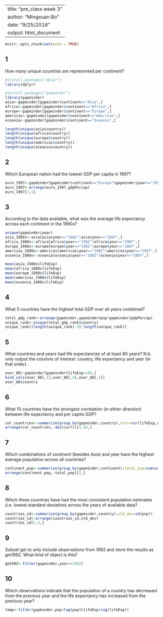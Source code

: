 
---
title: "pre_class week 3"
author: "Mingxuan Bo"
date: "9/25/2018"
output: html_document
---

```r
knitr::opts_chunk$set(echo = TRUE)
```

## 1
How many unique countries are represented per continent?

```r
#install.packages("dplyr")
library(dplyr)

#install.packages("gapminder")
library(gapminder)
asia<-gapminder[gapminder$continent=="Asia",]
africa<-gapminder[gapminder$continent=="Africa",]
europe<-gapminder[gapminder$continent=="Europe",]
americas<-gapminder[gapminder$continent=="Americas",]
oceania<-gapminder[gapminder$continent=="Oceania",]

length(unique(asia$country))
length(unique(africa$country))
length(unique(europe$country))
length(unique(americas$country))
length(unique(oceania$country))
```


## 2

Which European nation had the lowest GDP per capita in 1997?

```r
euro_1997<-gapminder[gapminder$continent=="Europe"&gapminder$year=="1997",]
euro_1997<-arrange(euro_1997,gdpPercap)
euro_1997[1,1]
```

## 3

According to the data available, what was the average life expectancy across each continent in the 1980s?

```r
unique(gapminder$year)
asia_1980s<-asia[asia$year=="1982"|asia$year=="1987",]
africa_1980s<-africa[africa$year=="1982"|africa$year=="1987",]
europe_1980s<-europe[europe$year=="1982"|europe$year=="1987",]
americas_1980s<-americas[americas$year=="1982"|americas$year=="1987",]
oceania_1980s<-oceania[oceania$year=="1982"|oceania$year=="1987",]

mean(asia_1980s$lifeExp)
mean(africa_1980s$lifeExp)
mean(europe_1980s$lifeExp)
mean(americas_1980s$lifeExp)
mean(oceania_1980s$lifeExp)
```

## 4

What 5 countries have the highest total GDP over all years combined?

```r
total_gdp_rank<-arrange(gapminder,gapminder$pop*gapminder$gdpPercap)
unique_rank<-unique(total_gdp_rank$country)
unique_rank[(length(unique_rank)-4):length(unique_rank)]
```

## 5

What countries and years had life expectancies of at least 80 years? N.b. only output the columns of interest: country, life expectancy and year (in that order).

```r
over_80<-gapminder[gapminder$lifeExp>=80,]
bind_cols(over_80[,1],over_80[,4],over_80[,3])
over_80$country
```

## 6

What 10 countries have the strongest correlation (in either direction) between life expectancy and per capita GDP?

```r
cor_countries<-summarize(group_by(gapminder,country),corr=cor(lifeExp,gdpPercap))
arrange(cor_countries,-abs(corr))[1:10,]
```


## 7

Which combinations of continent (besides Asia) and year have the highest average population across all countries?

```r
continent_pop<-summarize(group_by(gapminder,continent),total_pop=sum(as.numeric(pop)))
arrange(continent_pop,-total_pop)[2,]
```

## 8

Which three countries have had the most consistent population estimates (i.e. lowest standard deviation) across the years of available data?

```r
countries_sd<-summarize(group_by(gapminder,country),std_dev=sd(pop))
countries_sd<-arrange(countries_sd,std_dev)
countries_sd[1:3,] 
```

## 9

Subset gm to only include observations from 1992 and store the results as gm1992. What kind of object is this?

```r
gm1992<-filter(gapminder,year==1992)
```


## 10

Which observations indicate that the population of a country has decreased from the previous year and the life expectancy has increased from the previous year? 

```r
temp<-filter(gapminder,pop<lag(pop)&lifeExp>lag(lifeExp))
```
